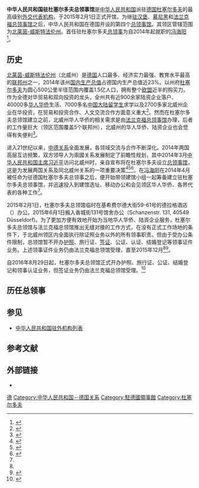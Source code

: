 {{Infobox diplomatic mission
|name = <small>中华人民共和国驻杜塞尔多夫总领事馆<br />{{lang|de|Generalkonsulat der Volksrepublik China in Düsseldorf}}</small><br />[[File:National_Emblem_of_the_People's_Republic_of_China.svg|100px]]
|image = 
|caption =
|width =
|address = 香城大街131号（Schanzen Street 131)
|location = {{GER}}[[杜塞尔多夫|杜塞尔多夫]]
|consul_general = [[杜春国|杜春国]]<small>（2022－）</small>
|department = {{Flagicon|PRC}} [[中华人民共和国外交部|中华人民共和国外交部]]
|website= [http://dusseldorf.china-consulate.gov.cn/chn/ 中国驻杜塞尔多夫总领事馆]
}}

'''中华人民共和国驻杜塞尔多夫总领事馆'''是[[中华人民共和国|中华人民共和国]]派驻[[德国|德国]][[杜塞尔多夫|杜塞尔多夫]]的最高级别[[外交代表机构|外交代表机构]]，于2015年2月1日正式开馆，为继[[中华人民共和国驻汉堡总领事馆|驻汉堡]]、[[中华人民共和国驻慕尼黑总领事馆|慕尼黑]]和[[中华人民共和国驻法兰克福总领事馆|法兰克福总领事馆]]之后，中华人民共和国在德国开设的第四个[[总领事馆|总领事馆]]。其领区管辖范围为[[北莱茵-威斯特法伦州|北莱茵-威斯特法伦州]]。首任驻杜塞尔多夫[[总领事|总领事]]为自2014年起就职的[[冯海阳|冯海阳]]<ref>{{cite web |url = http://china.huanqiu.com/News/fmprc/2014-12/5272343.html |title = 驻杜塞尔多夫总领事冯海阳在领区侨界代表见面会上的致辞 |publisher = 环球网 |date = 2014-12-22 |accessdate = 2015-03-22 |archive-date = 2019-02-19 |archive-url = https://web.archive.org/web/20190219230533/http://china.huanqiu.com/News/fmprc/2014-12/5272343.html |dead-url = no }}</ref>。

== 历史 ==
[[北莱茵-威斯特法伦州|北莱茵-威斯特法伦州]]（北威州）是[[德国|德国]]人口最多、经济实力最强、教育水平最高的[[联邦州_(德国)|联邦州]]之一，2014年该州[[国内生产总值|国内生产总值]]占德国内生产总值近23%。以州府[[杜塞尔多夫|杜塞尔多夫]]为圆心500公里半径范围内覆盖1.5亿人口，拥有整个[[欧盟|欧盟]]近半的购买力。作为全德对华贸易和双向投资的龙头，全州共有近900余家陆资企业落户、40000多[[华人|华人]][[华侨|华侨]]生活、7000多名[[中国大陆|中国大陆]][[留学生|留学生]]求学以及2700多家北威州企业在华投资，在贸易和投资合作、人文交流合作方面意义重大<ref>{{cite web |url=http://www.fmprc.gov.cn/mfa_chn/dszlsjt_602260/t1244652.shtml |title=驻杜塞尔多夫总领事冯海阳就“一带一路”建设接受《欧洲时报》采访 |publisher=中华人民共和国外交部 |date=2015-03-11 |accessdate=2015-03-22 |archive-date=2015-03-25 |archive-url=https://web.archive.org/web/20150325005117/http://www.fmprc.gov.cn/mfa_chn/dszlsjt_602260/t1244652.shtml |dead-url=no }}</ref>。然而在杜塞尔多夫总领馆建立之前，北威州华人华侨的相关需求是由[[中华人民共和国驻法兰克福总领事馆|法兰克福总领事馆]]办理，后者的工作量巨大（领区范围覆盖5个联邦州），北威州的华人华侨、陆资企业也会觉得有失便利<ref name="hysdcm">{{cite web |url = http://www.hysdcm.com/?p=5017 |title = 中国驻德国杜塞尔多夫总领事馆正式成立 |publisher = 华韵尚德 |date = 2015-01-27 |accessdate = 2015-03-22 |archive-url = https://web.archive.org/web/20150403215049/http://www.hysdcm.com/?p=5017 |archive-date = 2015-04-03 |dead-url = yes }}</ref>。

进入21世纪以来，[[中德关系|中德关系]]全面发展，各领域交流与合作不断深化。2014年两国高层互访频繁，双方领导人为兩國关系发展制定了前瞻性规划，其中2014年3月[[中华人民共和国主席|中华人民共和国主席]][[习近平|习近平]]访问北威州时，亲自宣布将在杜塞尔多夫设立[[总领事馆|总领事馆]]，这是为发展两国关系及同北威州关系的一项重要决策<ref>{{cite web|url=http://paper.nandu.com/nis/201404/05/199056.html|title=杜塞尔多夫设总领馆 便利两国企业及民众|publisher=南方都市报|date=2014-04-05|accessdate=2015-03-22}}{{dead link|date=2018年5月 |bot=InternetArchiveBot |fix-attempted=yes }}</ref><ref>{{cite web |url=http://news.xinhuanet.com/2015-01/29/c_1114181903.htm |title=中国驻杜塞尔多夫总领馆即将开馆 |publisher=新华网 |date=2015-01-29 |accessdate=2015-03-22 |archive-date=2015-04-02 |archive-url=https://web.archive.org/web/20150402175810/http://news.xinhuanet.com/2015-01/29/c_1114181903.htm |dead-url=no }}</ref><ref>{{cite web |url = http://www.fmprc.gov.cn/mfa_chn/wjdt_611265/zwbd_611281/t1232684.shtml |title = 驻德国大使史明德举办驻杜塞尔多夫首任总领事上任招待会 |publisher = 中华人民共和国外交部 |date = 2015-01-29 |accessdate = 2015-03-22 |archive-date = 2015-04-02 |archive-url = https://web.archive.org/web/20150402113955/http://www.fmprc.gov.cn/mfa_chn/wjdt_611265/zwbd_611281/t1232684.shtml |dead-url = no }}</ref>。在[[冯海阳|冯海阳]]在2014年4月被任命为驻德国杜塞尔多夫总领事之后，便开始带领建馆小组一起筹备建立驻杜塞尔多夫总领事馆，并迅速投入到建馆选址、移动办公和会见领区华人华侨、各界代表的各种工作<ref name="hysdcm" />。

2015年2月1日，杜塞尔多夫总领馆临时在基希费尔德大街59-61号的德拉格酒店（{{lang|de|Derag Livinghotel Düsseldorf}}）办公。2015年6月1日搬入香城街131号馆舍办公（Schanzenstr. 131, 40549 Düsseldorf)。为了更加方便有效地开始为当地华人华侨、陆资企业服务，杜塞尔多夫总领馆与法兰克福总领馆推出无缝对接的工作方式，在没有正式工作场地的条件下，于北威州领区内全面执行除证照业务以外的所有领事职责。但由于受办公条件限制，总领馆暂不开办[[护照|护照]]、旅行证、[[签证|签证]]、公证、认证、结婚登记等领事证件业务。上述领事证件业务仍由法兰克福总领馆受理，直至2015年12月<ref name="hysdcm" /><ref>{{cite web |url=http://www.fmprc.gov.cn/ce/cede/chn/gdxw/t1232674.htm |title=中国驻杜塞尔多夫总领馆公告 |publisher=中华人民共和国驻德意志联邦共和国大使馆 |date=2015-01-29 |accessdate=2015-03-22 |archive-date=2015-04-02 |archive-url=https://web.archive.org/web/20150402142550/http://www.fmprc.gov.cn/ce/cede/chn/gdxw/t1232674.htm |dead-url=no }}</ref>。

自2016年8月29日起，杜塞尔多夫总领馆正式开办护照、旅行证、公证、结婚登记和领事认证业务，但签证业务仍由法兰克福总领馆受理。<ref>{{cite web |url = http://dusseldorf.china-consulate.org/chn/gdxw/t1388874.htm |title = 中国驻杜塞尔多夫总领馆关于开办护照、旅行证、公证及领事认证业务的公告 |publisher = 中国驻杜塞尔多夫总领馆 |date = 2016-08-23 |accessdate = 2016-09-23 |archive-url = https://web.archive.org/web/20160923104604/http://dusseldorf.china-consulate.org/chn/gdxw/t1388874.htm |archive-date = 2016-09-23 |dead-url = yes }}</ref>

== 历任总领事 ==
{{main|中国驻杜塞尔多夫总领事列表}}

== 参见 ==
{{Portal box|國際關係|中国|德国}}
* [[中华人民共和国驻外机构列表|中华人民共和国驻外机构列表]]

== 参考文献 ==
{{Reflist|2}}

== 外部链接 ==
* {{Official Website|http://dusseldorf.china-consulate.gov.cn/chn/|中华人民共和国驻杜塞尔多夫总领事馆官方网站}}{{zh-hans icon}}{{de icon}}

{{中华人民共和国驻外机构}}
{{駐德國外交代表機構}}
{{中德关系}}

[[Category:中國駐外領事館|德]]
[[Category:中华人民共和国－德国关系|Category:中华人民共和国－德国关系]]
[[Category:駐德國領事館|Category:駐德國領事館]]
[[Category:杜塞尔多夫|Category:杜塞尔多夫]]